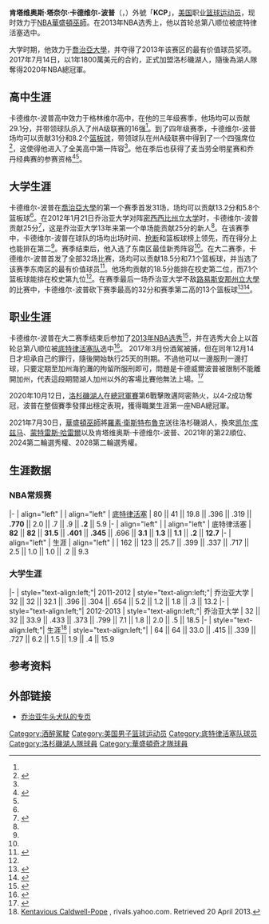 {{TA|G1=NBA}}{{Infobox basketball biography
| name            = 肯塔维奥斯·卡德维尔-波普<br />Kentavious Caldwell-Pope
| image           = Kentavious Caldwell Pope (51874793366) (cropped).jpg
| width           = 250
| caption         = 攝於2022年卡德维尔-波普效力于巫師时期
| position        = [[得分后卫|得分后卫]] / [[小前鋒|小前鋒]]
| height_ft       = 6
| height_in       = 5
| weight_lb       = 205
| league          = [[NBA|NBA]]
| team            = [[丹佛金塊|丹佛金塊]]
| number          = 1
| birth_date      = {{Birth date and age|1993|2|18}}
| birth_place     = {{USA}}[[乔治亚州|乔治亚州]][[湯瑪斯敦_(喬治亞州)|托马斯顿]]
| nationality     = {{USA}}
| high_school     = [[格林维尔高中|格林维尔高中]]（乔治亚州格林维尔）
| college         = [[喬治亞大學|喬治亞大學]]（2011-2013）
| draft_year      = 2013
| draft_round     = 1
| draft_pick      = 8
| draft_team      = [[底特律活塞|底特律活塞]]
| career_start    = 2013
| career_end      = 
| years1          = {{nbay|2013|start}}-{{nbay|2017|start}}
| team1           = [[底特律活塞|底特律活塞]]
| team2=[[洛杉磯湖人|洛杉磯湖人]]
| years2={{nbay|2017|start}}-{{nbay|2021|start}}
| team3=[[華盛頓巫師|華盛頓巫師]]
| years3={{nbay|2021|start}}-至今
| highlights      = 
*[[NBA總決賽|NBA總冠軍]]（[[2020年NBA總決賽|2020年]]）
*NCAA东南区最有价值球员（2013）
*NCAA东南区最佳阵容第一队（2013）
*NCAA东南区最佳新秀阵容（2012）
*入选麦当劳全明星赛（2011）
| stat1label      = 
| stat1value      = 
| stat2label      = 
| stat2value      = 
| stat3label      = 
| stat3value      = 
| letter          = 
| bbr             = 
| HOF_player      = 
| FIBA_HOF_player = 
| profile         = kentavious_caldwell-pope
}}


'''肯塔维奥斯·塔奈尔·卡德维尔-波普'''（{{lang-en|'''Kentavious Tannell Caldwell-Pope'''}}，{{bd|1993年|2月18日||}}）外號「'''KCP'''」，[[美国|美国]]职业[[篮球运动员|篮球运动员]]，现时效力于[[NBA|NBA]][[華盛頓巫師|華盛頓巫師]]。在2013年NBA选秀上，他以首轮总第八顺位被底特律活塞选中。

大学时期，他效力于[[喬治亞大學|喬治亞大學]]，并夺得了2013年该赛区的最有价值球员奖项。2017年7月14日，以1年1800萬美元的合約，正式加盟洛杉磯湖人，隨後為湖人隊奪得2020年NBA總冠軍。

==高中生涯==
卡德维尔-波普高中效力于格林维尔高中，在他的三年级赛季，他场均可以贡献29.1分，并带领球队杀入了州A级联赛的16强<ref name="kcpgu"/>。到了四年级赛季，卡德维尔-波普场均可以贡献31分和8.2个[[篮板球|篮板球]]，带领球队在州A级联赛中得到了一个四强席位<ref name="kcpgu">{{cite web|url=http://www.georgiadogs.com/sports/m-baskbl/mtt/caldwellpope_kentavious00.html|title=1 Kentavious Caldwell-Pope|date=January 21, 2012|publisher=Gerogia University|accessdate=2015-07-25|archive-url=https://web.archive.org/web/20150725112558/http://www.georgiadogs.com/sports/m-baskbl/mtt/caldwellpope_kentavious00.html|archive-date=2015-07-25|dead-url=yes}}</ref>，这使得他进入了全美高中第一阵容<ref name="kcpgu"/>。他在季后也获得了麦当劳全明星赛和乔丹经典赛的参赛资格<ref name="2011MCDD">{{cite web | last = White | first = Chris | title = 2011 MCD roster | publisher = Ledger-Enquirer | date = 2011-02-10 | url = http://www.ledger-enquirer.com/2011/02/10/1454929/high-school-basksetball-greenvilles.html | accessdate = 2015-07-25 | archive-url = https://web.archive.org/web/20140306111449/http://www.ledger-enquirer.com/2011/02/10/1454929/high-school-basksetball-greenvilles.html | archive-date = 2014-03-06 | dead-url = yes }}</ref><ref name="kcpgu"/>。

==大学生涯==
卡德维尔-波普在[[喬治亞大學|喬治亞大學]]的第一个赛季首发31场，场均可以贡献13.2分和5.8个篮板球<ref name="kcpgu"/>。在2012年1月21日乔治亚大学对阵[[密西西比州立大学|密西西比州立大学]]时，卡德维尔-波普贡献25分<ref>{{cite web|url=http://espn.go.com/ncb/recap?gameId=320210061|title=Mississippi 66, Georgia 63|date=January 21, 2012|publisher=ESPN|accessdate=2012-01-21|archive-date=2013-07-10|archive-url=https://www.webcitation.org/6I0v2J3kp?url=http://espn.go.com/ncb/recap?gameId=320210061|dead-url=no}}</ref>，这是乔治亚大学13年来第一个单场能贡献25分的新人<ref name="kcpgu"/>。在该赛季中，卡德维尔-波普在球队的场均出场时间、[[抢断|抢断]]和篮板球榜上领先，而在得分上也能排在第二<ref name="kcpgu"/>。赛季结束后，他入选了东南区最佳新秀阵容<ref name="kcpgu"/>。在大二赛季，卡德维尔-波普首发了全部32场比赛，场均可以贡献18.5分和7.1个篮板球，并当选了该赛季东南区的最有价值球员<ref name="POY">{{cite web| last = Lockridge & Cole| first = | title = Georgia's Kentavious Caldwell-Pope named SEC's top player| publisher = The Tennessean| date = 2013-03-12| url = http://www.tennessean.com/article/20130312/SPORTS06/303120093/Georgia-s-Kentavious-Caldwell-Pope-named-SEC-s-top-player| accessdate = 2013-03-16| archive-date = 2013-04-11| archive-url = https://archive.is/20130411223457/http://www.tennessean.com/article/20130312/SPORTS06/303120093/Georgia-s-Kentavious-Caldwell-Pope-named-SEC-s-top-player?nclick_check=1| dead-url = no}}</ref>。他场均贡献的18.5分能排在校史第二位，而7.1个篮板球能排在校史第九位<ref name="kcpgu"/>。在赛季最后一场乔治亚大学不敌[[路易斯安那州立大學|路易斯安那州立大學]]的比赛中，卡德维尔-波普砍下赛季最高的32分和赛季第二高的13个篮板球<ref>{{cite web|url=http://espn.go.com/ncb/recap?gameId=330730061|title=LSU 68, Georgia 63|date=2013-03-14|publisher=ESPN|accessdate=2015-07-25|archive-date=2013-07-10|archive-url=https://www.webcitation.org/6I0v3LTgw?url=http://espn.go.com/ncb/recap?gameId=330730061|dead-url=no}}</ref><ref>{{cite web|url=http://grfx.cstv.com/photos/schools/geo/sports/m-baskbl/auto_pdf/2012-13/misc_non_event/9875.pdf|title=1 Kentavious Caldwell-Pope|publisher=Georgia University|accessdate=2015-07-25|archive-date=2016-03-04|archive-url=https://web.archive.org/web/20160304215453/http://grfx.cstv.com/photos/schools/geo/sports/m-baskbl/auto_pdf/2012-13/misc_non_event/9875.pdf|dead-url=no}}</ref>。

==职业生涯==
卡德维尔-波普在大二赛季结束后参加了[[2013年NBA选秀|2013年NBA选秀]]<ref>{{cite web | url=http://www.nba.com/2013/news/05/01/2013-draft-early-entry-candidates-official-release/index.html | title=NBA announces early entry candidates for 2013 NBA Draft | publisher=NBA.com | date=2013-05-01 | accessdate=2015-07-25 | archive-url=https://www.webcitation.org/6GgQNVvur?url=http://www.nba.com/2013/news/05/01/2013-draft-early-entry-candidates-official-release/index.html | archive-date=2013-05-17 | dead-url=yes }}</ref>，并在选秀大会上以首轮总第八顺位被[[底特律活塞队|底特律活塞队]]选中<ref>{{cite web| url=http://sports.sina.com.cn/nba/draft2013/results.html| title=2013 NBA Draft Result| publisher=新浪体育| date=2013-06-28| accessdate=2015-07-25| archive-date=2019-06-10| archive-url=https://web.archive.org/web/20190610003912/http://sports.sina.com.cn/nba/draft2013/results.html| dead-url=no}}</ref>。
2017年3月份酒駕被捕，但在同年12月14日才坦承自己的罪行，隨後開始執行25天的刑期。不過他可以一邊服刑一邊打球，只要定期至加州海豹灘的拘留所服刑即可，問題是卡德威爾波普被限制不能離開加州，代表這段期間湖人加州以外的客場比賽他無法上場。<ref>{{Cite web |url=https://sports.ettoday.net/news/1078068 |title=湖人搖擺人酒駕判緩刑　竟然被允許邊打球邊服刑 |access-date=2018-03-05 |archive-date=2019-06-02 |archive-url=https://web.archive.org/web/20190602121934/https://sports.ettoday.net/news/1078068 |dead-url=no }}</ref>

2020年10月12日，[[洛杉磯湖人|洛杉磯湖人]]在[[2020年NBA總決賽|總冠軍賽]]第6戰擊敗邁阿密熱火，以4-2成功奪冠，波普在整個賽季發揮出穩定表現，獲得職業生涯第一座NBA總冠軍。

2021年7月30日，[[華盛頓巫師|華盛頓巫師]]將[[羅素·衛斯特布魯克|羅素·衛斯特布魯克]]送往洛杉磯湖人，換來[[凯尔·库兹马|凯尔·库兹马]]、[[蒙特雷斯·哈雷爾|蒙特雷斯·哈雷爾]]以及肯塔维奥斯·卡德维尔-波普、2021年的第22順位、2024第二輪選秀權、2028第二輪選秀權。

==生涯数据==

===NBA常规赛===
{{NBA player statistics start}}
|-
| align="left" | {{nbay|2013}}
| align="left" | [[底特律活塞|底特律活塞]]
| 80 || 41 || 19.8 || .396 || .319 || '''.770''' || 2.0 || .7 || .9 || '''.2''' || 5.9
|-
| align="left" | {{nbay|2014}}
| align="left" | 底特律活塞
| '''82''' || '''82''' || '''31.5''' || '''.401''' || '''.345''' || .696 || '''3.1''' || '''1.3''' || '''1.1''' || '''.2''' || '''12.7'''
|-
| align="left" | 生涯
| align="left" | 
| 162 || 123 || 25.7 || .399 || .337 || .717 || 2.5 || 1.0 || 1.0 || .2 || 9.3
{{S-end}}
===大学生涯===
{{NBA player statistics start}}
|-
| style="text-align:left;"| 2011-2012
| style="text-align:left;"| 乔治亚大学
| 32 || 32 || 32.1 || .396 || .304 || .654 || 5.2 || 1.2 || 1.8 || .3 || 13.2
|-
| style="text-align:left;"| 2012-2013
| style="text-align:left;"| 乔治亚大学
| 32 || 32 || 33.9 || .433 || .373 || .799 || 7.1 || 1.8 || 2.0 || .5 || 18.5
|-
| style="text-align:left;"| 生涯<ref>[https://sports.yahoo.com/ncaa/basketball/players/109768 Kentavious Caldwell-Pope] {{Wayback|url=https://sports.yahoo.com/ncaa/basketball/players/109768 |date=20160304140910 }}, rivals.yahoo.com. Retrieved 20 April 2013.</ref>
| style="text-align:left;"| 
| 64 || 64 || 33.0 || .415 || .339 || .727 || 6.2 || 1.5 || 1.9 || .4 || 15.9
{{s-end}}

== 参考资料 ==
{{Reflist}}

== 外部链接 ==
* [https://web.archive.org/web/20150725112558/http://www.georgiadogs.com/sports/m-baskbl/mtt/caldwellpope_kentavious00.html 乔治亚牛头犬队的专页]

{{Los Angeles Lakers 2019–20 NBA champions}}
{{华盛顿奇才现时球员名单}}
{{2013 NBA Draft}}

{{Authority control}}
{{DEFAULTSORT:Caldwell-Pope, Kentavious}}
[[Category:酒醉駕駛|Category:酒醉駕駛]]
[[Category:美国男子篮球运动员|Category:美国男子篮球运动员]]
[[Category:底特律活塞队球员|Category:底特律活塞队球员]]
[[Category:洛杉磯湖人隊球員|Category:洛杉磯湖人隊球員]]
[[Category:華盛頓奇才隊球員|Category:華盛頓奇才隊球員]]